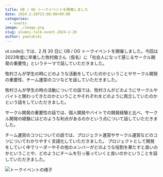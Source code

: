 ```yaml
---
title: OB / OG トークイベントを開催しました
date: 2024-2-20T23:00:00+09:00
categories:
  - events
image: ./image.png
slug: alumni-talk-event-2024-2-20
author: ywatahiki
---
```


ut.code(); では、2 月 20 日に OB / OG トークイベントを開催しました。今回は2023年度に卒業した牧村南さん（仮名）に「社会人になって感じるサークル開発の重要性」というテーマで話していただきました。

牧村さんが学生の時にどのような活動をしていたのかということやサークル開発の重要性、チーム運営のコツなどを話していただきました。

牧村さんが学生の時の活動についての話では、牧村さんがどのようにサークルやバイトと関わってきたのかということやそれぞれをどのように両立していたのかという話をしていただきました。

サークル開発の重要性の話では、個人開発やバイトでの開発経験と比べ、サークル開発の経験にはどのような利点があるのかという点について話していただきました。

チーム運営のコツについての話では、プロジェクト運営やサークル運営などのコツについてわかりやすく言語化していただきました。
プロジェクトとして開発をしていく中でリーダーやその他のメンバーがどのような役割を果たすと良いのかということや、どのようにチームを引っ張っていくと良いのかということを話していただきました。

![トークイベントの様子](./talk-event.jpg)
